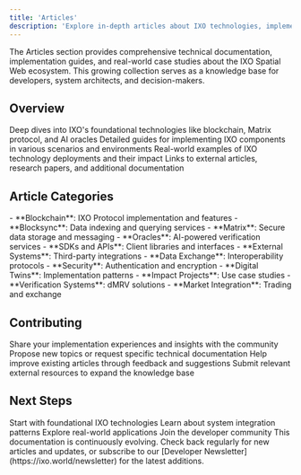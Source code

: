 ```yaml
---
title: 'Articles'
description: 'Explore in-depth articles about IXO technologies, implementations, and use cases'
---
```


<Note>
The Articles section provides comprehensive technical documentation, implementation guides, and real-world case studies about the IXO Spatial Web ecosystem. This growing collection serves as a knowledge base for developers, system architects, and decision-makers.
</Note>

## Overview

<CardGroup>
  <Card title="Core Technologies" icon="microchip">
    Deep dives into IXO's foundational technologies like blockchain, Matrix protocol, and AI oracles
  </Card>
  
  <Card title="Implementation Guides" icon="book">
    Detailed guides for implementing IXO components in various scenarios and environments
  </Card>
  
  <Card title="Case Studies" icon="lightbulb">
    Real-world examples of IXO technology deployments and their impact
  </Card>
  
  <Card title="External Resources" icon="arrow-up-right-from-square">
    Links to external articles, research papers, and additional documentation
  </Card>
</CardGroup>

## Article Categories

<AccordionGroup>
  <Accordion title="Infrastructure" icon="server">
    - **Blockchain**: IXO Protocol implementation and features
    - **Blocksync**: Data indexing and querying services
    - **Matrix**: Secure data storage and messaging
    - **Oracles**: AI-powered verification services
  </Accordion>

  <Accordion title="Integration" icon="plug">
    - **SDKs and APIs**: Client libraries and interfaces
    - **External Systems**: Third-party integrations
    - **Data Exchange**: Interoperability protocols
    - **Security**: Authentication and encryption
  </Accordion>

  <Accordion title="Applications" icon="window">
    - **Digital Twins**: Implementation patterns
    - **Impact Projects**: Use case studies
    - **Verification Systems**: dMRV solutions
    - **Market Integration**: Trading and exchange
  </Accordion>
</AccordionGroup>

## Contributing

<CardGroup>
  <Card title="Submit Articles" icon="pen">
    Share your implementation experiences and insights with the community
  </Card>
  
  <Card title="Suggest Topics" icon="comment">
    Propose new topics or request specific technical documentation
  </Card>
  
  <Card title="Review & Feedback" icon="message">
    Help improve existing articles through feedback and suggestions
  </Card>
  
  <Card title="External Links" icon="link">
    Submit relevant external resources to expand the knowledge base
  </Card>
</CardGroup>

## Next Steps

<CardGroup>
  <Card title="Core Technologies" icon="layer-group" href="/articles/ixo-blockchain">
    Start with foundational IXO technologies
  </Card>
  
  <Card title="Implementation" icon="code" href="/articles/ixo-integrations">
    Learn about system integration patterns
  </Card>
  
  <Card title="Use Cases" icon="lightbulb" href="/platforms/Emerging/concepts">
    Explore real-world applications
  </Card>
  
  <Card title="Community" icon="users" href="https://ixofoundation.slack.com/archives/C04UERAUHQT">
    Join the developer community
  </Card>
</CardGroup>

<Tip>
This documentation is continuously evolving. Check back regularly for new articles and updates, or subscribe to our [Developer Newsletter](https://ixo.world/newsletter) for the latest additions.
</Tip>